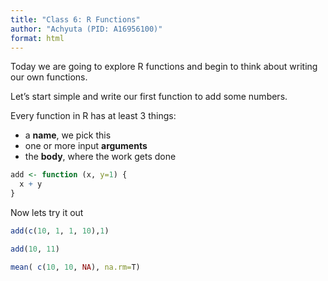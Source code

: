 ```yaml
---
title: "Class 6: R Functions"
author: "Achyuta (PID: A16956100)"
format: html
---
```


Today we are going to explore R functions and begin to think about writing our own functions.

Let's start simple and write our first function to add some numbers. 

Every function in R has at least 3 things:

- a **name**, we pick this
- one or more input **arguments**
- the **body**, where the work gets done

```r
add <- function (x, y=1) {
  x + y
}
```

Now lets try it out

```r
add(c(10, 1, 1, 10),1)
```

```r
add(10, 11)
```

```r
mean( c(10, 10, NA), na.rm=T)
```

